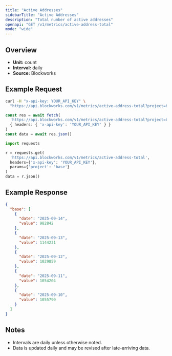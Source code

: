 ```yaml
---
title: "Active Addresses"
sidebarTitle: "Active Addresses"
description: "Total number of active addresses"
openapi: "GET /v1/metrics/active-address-total"
mode: "wide"
---
```


## Overview

- **Unit:** count
- **Interval:** daily
- **Source:** Blockworks

## Example Request

<CodeGroup>

```bash cURL
curl -H "x-api-key: YOUR_API_KEY" \
  "https://api.blockworks.com/v1/metrics/active-address-total?project=base"
```

```typescript TypeScript
const res = await fetch(
  'https://api.blockworks.com/v1/metrics/active-address-total?project=base',
  { headers: { 'x-api-key': 'YOUR_API_KEY' } }
)
const data = await res.json()
```

```python Python
import requests

r = requests.get(
  'https://api.blockworks.com/v1/metrics/active-address-total',
  headers={'x-api-key': 'YOUR_API_KEY'},
  params={'project': 'base'}
)
data = r.json()
```

</CodeGroup>

## Example Response

```json
{
  "base": [
    {
      "date": "2025-09-14",
      "value": 982842
    },
    {
      "date": "2025-09-13",
      "value": 1144231
    },
    {
      "date": "2025-09-12",
      "value": 1029859
    },
    {
      "date": "2025-09-11",
      "value": 1054204
    },
    {
      "date": "2025-09-10",
      "value": 1055790
    }
  ]
}
```

## Notes
- Intervals are daily unless otherwise noted.
- Data is updated daily and may be revised after late-arriving data.